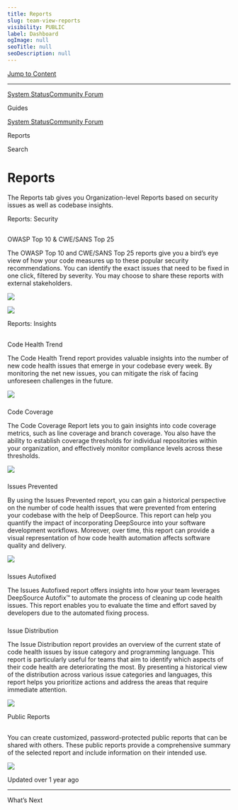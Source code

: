 ```yaml
---
title: Reports
slug: team-view-reports
visibility: PUBLIC
label: Dashboard
ogImage: null
seoTitle: null
seoDescription: null
---
```

[Jump to Content](#content)

* * *

[System Status](https://deepsourcestatus.com/)[Community Forum](https://discuss.deepsource.com/)

Guides

[System Status](https://deepsourcestatus.com/)[Community Forum](https://discuss.deepsource.com/)

Reports

Search

Reports
=======

The Reports tab gives you Organization-level Reports based on security issues as well as codebase insights.

Reports: Security

[](#reports-security)
------------------------------------------

### 

OWASP Top 10 & CWE/SANS Top 25

[](#owasp-top-10--cwesans-top-25)

The OWASP Top 10 and CWE/SANS Top 25 reports give you a bird’s eye view of how your code measures up to these popular security recommendations. You can identify the exact issues that need to be fixed in one click, filtered by severity. You may choose to share these reports with external stakeholders.

![](https://files.readme.io/0a0bc00-owasp-top-10.png)

![](https://files.readme.io/c1e6a7f-SANS.png)

Reports: Insights

[](#reports-insights)
------------------------------------------

### 

Code Health Trend

[](#code-health-trend)

The Code Health Trend report provides valuable insights into the number of new code health issues that emerge in your codebase every week. By monitoring the net new issues, you can mitigate the risk of facing unforeseen challenges in the future.

![](https://files.readme.io/1bd1b03-CODE_HEALTH_TREND.png)

### 

Code Coverage

[](#code-coverage)

The Code Coverage Report lets you to gain insights into code coverage metrics, such as line coverage and branch coverage. You also have the ability to establish coverage thresholds for individual repositories within your organization, and effectively monitor compliance levels across these thresholds.

![](https://files.readme.io/5a89985-Code_Coverage-screenshot.png)

### 

Issues Prevented

[](#issues-prevented)

By using the Issues Prevented report, you can gain a historical perspective on the number of code health issues that were prevented from entering your codebase with the help of DeepSource. This report can help you quantify the impact of incorporating DeepSource into your software development workflows. Moreover, over time, this report can provide a visual representation of how code health automation affects software quality and delivery.

![](https://files.readme.io/8bfc2f3-issues-prevented.png)

### 

Issues Autofixed

[](#issues-autofixed)

The Issues Autofixed report offers insights into how your team leverages DeepSource Autofix™️ to automate the process of cleaning up code health issues. This report enables you to evaluate the time and effort saved by developers due to the automated fixing process.

### 

Issue Distribution

[](#issue-distribution)

The Issue Distribution report provides an overview of the current state of code health issues by issue category and programming language. This report is particularly useful for teams that aim to identify which aspects of their code health are deteriorating the most. By presenting a historical view of the distribution across various issue categories and languages, this report helps you prioritize actions and address the areas that require immediate attention.

![](https://files.readme.io/d0b398d-issue_distribution.png)

Public Reports

[](#public-reports)
-------------------------------------

You can create customized, password-protected public reports that can be shared with others. These public reports provide a comprehensive summary of the selected report and include information on their intended use.

![](https://files.readme.io/b372a2e-public_reports_-_team.png)

Updated over 1 year ago

* * *

What’s Next
